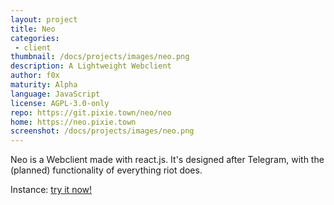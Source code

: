 ```yaml
---
layout: project
title: Neo
categories: 
 - client
thumbnail: /docs/projects/images/neo.png
description: A Lightweight Webclient
author: f0x
maturity: Alpha
language: JavaScript
license: AGPL-3.0-only
repo: https://git.pixie.town/neo/neo
home: https://neo.pixie.town
screenshot: /docs/projects/images/neo.png
---
```


Neo is a Webclient made with react.js. It's designed after Telegram, with the
(planned) functionality of everything riot does.

Instance: [try it now!](https://neo.pixie.town/app)



